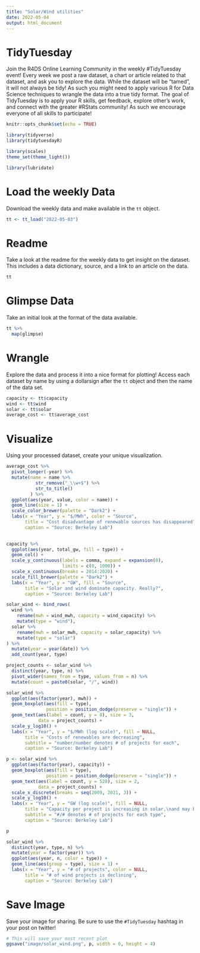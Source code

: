 ```yaml
---
title: "Solar/Wind utilities"
date: 2022-05-04
output: html_document
---
```


# TidyTuesday

Join the R4DS Online Learning Community in the weekly #TidyTuesday event!
Every week we post a raw dataset, a chart or article related to that dataset, and ask you to explore the data.
While the dataset will be “tamed”, it will not always be tidy! As such you might need to apply various R for Data Science techniques to wrangle the data into a true tidy format.
The goal of TidyTuesday is to apply your R skills, get feedback, explore other’s work, and connect with the greater #RStats community!
As such we encourage everyone of all skills to participate!

```r

knitr::opts_chunk$set(echo = TRUE)

library(tidyverse)
library(tidytuesdayR)

library(scales)
theme_set(theme_light())

library(lubridate)
```

# Load the weekly Data

Download the weekly data and make available in the `tt` object.

```r

tt <- tt_load("2022-05-03")

```


# Readme

Take a look at the readme for the weekly data to get insight on the dataset.
This includes a data dictionary, source, and a link to an article on the data.

```r

tt

```


# Glimpse Data

Take an initial look at the format of the data available.

```r

tt %>% 
  map(glimpse)

```

# Wrangle

Explore the data and process it into a nice format for plotting! Access each dataset by name by using a dollarsign after the `tt` object and then the name of the data set.

```r

capacity <- tt$capacity
wind <- tt$wind
solar <- tt$solar
average_cost <- tt$average_cost

```


# Visualize

Using your processed dataset, create your unique visualization.

```r

average_cost %>% 
  pivot_longer(-year) %>% 
  mutate(name = name %>% 
           str_remove("_\\w+$") %>% 
           str_to_title()
         ) %>% 
  ggplot(aes(year, value, color = name)) +
  geom_line(size = 1) +
  scale_color_brewer(palette = "Dark2") +
  labs(x = "Year", y = "$/MWh", color = "Source",
       title = "Cost disadvantage of renewable sources has disappeared",
       caption = "Source: Berkeley Lab")
  
```

```r

capacity %>% 
  ggplot(aes(year, total_gw, fill = type)) +
  geom_col() +
  scale_y_continuous(labels = comma, expand = expansion(0),
                     limits = c(0, 1000)) +
  scale_x_continuous(breaks = 2014:2020) +
  scale_fill_brewer(palette = "Dark2") +
  labs(x = "Year", y = "GW", fill = "Source",
       title = "Solar and wind dominate capacity. Really?",
       caption = "Source: Berkeley Lab")

```

```r

solar_wind <- bind_rows(
  wind %>% 
    rename(mwh = wind_mwh, capacity = wind_capacity) %>% 
    mutate(type = "wind"),
  solar %>% 
    rename(mwh = solar_mwh, capacity = solar_capacity) %>% 
    mutate(type = "solar")
) %>% 
  mutate(year = year(date)) %>% 
  add_count(year, type)

project_counts <- solar_wind %>% 
  distinct(year, type, n) %>% 
  pivot_wider(names_from = type, values_from = n) %>% 
  mutate(count = paste0(solar, "/", wind))

solar_wind %>% 
  ggplot(aes(factor(year), mwh)) +
  geom_boxplot(aes(fill = type),
               position = position_dodge(preserve = "single")) +
  geom_text(aes(label = count, y = 8), size = 3,
            data = project_counts) +
  scale_y_log10() +
  labs(x = "Year", y = "$/MWh (log scale)", fill = NULL,
       title = "Costs of renewables are decreasing",
       subtitle = "number/number denotes # of projects for each",
       caption = "Source: Berkeley Lab")

p <- solar_wind %>% 
  ggplot(aes(factor(year), capacity)) +
  geom_boxplot(aes(fill = type),
               position = position_dodge(preserve = "single")) +
  geom_text(aes(label = count, y = 520), size = 2,
            data = project_counts) +
  scale_x_discrete(breaks = seq(2009, 2021, 3)) +
  scale_y_log10() +
  labs(x = "Year", y = "GW (log scale)", fill = NULL,
       title = "Capacity per project is increasing in solar,\nand may be constant in wind",
       subtitle = "#/# denotes # of projects for each type",
       caption = "Source: Berkeley Lab")

p
```

```r

solar_wind %>% 
  distinct(year, type, n) %>%
  mutate(year = factor(year)) %>% 
  ggplot(aes(year, n, color = type)) +
  geom_line(aes(group = type), size = 1) +
  labs(x = "Year", y = "# of projects", color = NULL,
       title = "# of wind projects is declining",
       caption = "Source: Berkeley Lab")

```


# Save Image

Save your image for sharing. Be sure to use the `#TidyTuesday` hashtag in your post on twitter! 

```r

# This will save your most recent plot
ggsave("image/solar_wind.png", p, width = 6, height = 4)

```
